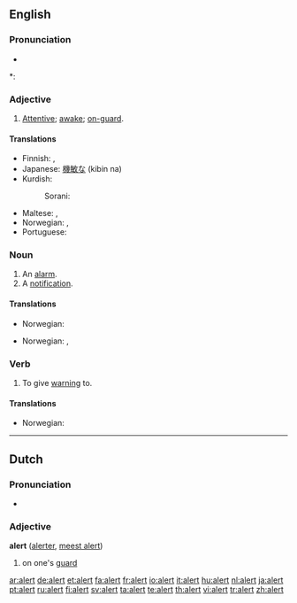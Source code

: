 ==English==

===Pronunciation===
* {{audio|en-us-alert.ogg|Audio (US)}}

*: {{rhymes|ɜː(r)t}}

===Adjective===
{{en-adj}}

# [[attentive|Attentive]]; [[awake]]; [[on-guard]].

====Translations====
{{trans-top|attentive}}
* Finnish: {{t-|fi|virkeä}}, {{t-|fi|pirteä}}
* Japanese: [[機敏な]] (kibin na)
* Kurdish:
*: Sorani: {{t|ku|وریا|tr=wirya|sc=KUchar}}
{{trans-mid}}
* Maltese: {{t-|mt|attent|m|xs=Maltese}}, {{t-|mt|attenta|f|xs=Maltese}}
* Norwegian: {{t+|no|oppmerksom}}, {{t-|no|våken}}
* Portuguese: {{t+|pt|alerta}}
{{trans-bottom}}

===Noun===
{{en-noun}}

# An [[alarm]].
# A [[notification]].

====Translations====
{{trans-top|an alarm}}
* Norwegian: {{t+|no|alarm|m}}
{{trans-mid}}
{{trans-bottom}}

{{trans-top|a notification}}
* Norwegian: {{t+|no|advarsel|m}}, {{t+|no|varsel|n}}
{{trans-mid}}
{{trans-bottom}}

===Verb===
{{en-verb}}

# To give [[warning]] to.

====Translations====
{{trans-top|to give warning to}}
* Norwegian: {{t+|no|varsle}}
{{trans-mid}}
{{trans-bottom}}

----

==Dutch==

===Pronunciation===
* {{audio|Nl-alert.ogg|audio}}

===Adjective===
'''alert''' ([[alerter]], [[meest alert]])

# on one's [[guard]]

[[ar:alert]]
[[de:alert]]
[[et:alert]]
[[fa:alert]]
[[fr:alert]]
[[io:alert]]
[[it:alert]]
[[hu:alert]]
[[nl:alert]]
[[ja:alert]]
[[pt:alert]]
[[ru:alert]]
[[fi:alert]]
[[sv:alert]]
[[ta:alert]]
[[te:alert]]
[[th:alert]]
[[vi:alert]]
[[tr:alert]]
[[zh:alert]]